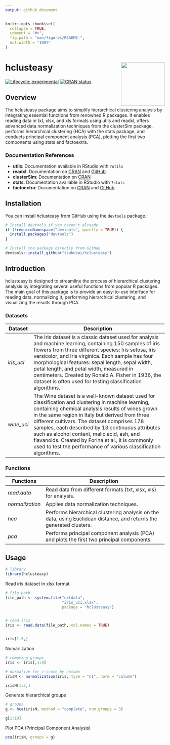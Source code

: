 ```yaml
---
output: github_document
---
```


<!-- README.md is generated from README.Rmd. Please edit that file -->

```r
knitr::opts_chunk$set(
  collapse = TRUE,
  comment = "#>",
  fig.path = "man/figures/README-",
  out.width = "100%"
)
```

# hclusteasy <a href="https://github.com/tsukubai/hclusteasy"><img src="man/figures/logo.png" align="right" height="138" /></a>

<!-- badges: start -->
[![Lifecycle: experimental](https://img.shields.io/badge/lifecycle-experimental-orange.svg)](https://lifecycle.r-lib.org/articles/stages.html#experimental)
[![CRAN status](https://www.r-pkg.org/badges/version/hclusteasy)](https://CRAN.R-project.org/package=hclusteasy)
<!-- badges: end -->

## Overview

The hclusteasy package aims to simplify hierarchical clustering analysis by integrating essential functions from renowned R packages. It enables reading data in txt, xlsx, and xls formats using utils and readxl, offers advanced data normalization techniques from the clusterSim package, performs hierarchical clustering (HCA) with the stats package, and conducts principal component analysis (PCA), plotting the first two components using stats and factoextra.

### Documentation References

* **utils**: Documentation available in RStudio with `?utils`
* **readxl**: Documentation on [CRAN](https://cran.r-project.org/package=readxl) and [GitHub](https://github.com/tidyverse/readxl)
* **clusterSim**: Documentation on [CRAN](https://cran.r-project.org/package=clusterSim)
* **stats**: Documentation available in RStudio with `?stats`
* **factoextra**: Documentation on [CRAN](https://cran.r-project.org/package=factoextra) and [GitHub](https://github.com/kassambara/factoextra/tree/master)


## Installation

You can install hclusteasy from GitHub using the `devtools` package.:
```r
# Install devtools if you haven't already
if (!requireNamespace("devtools", quietly = TRUE)) {
  install.packages("devtools")
}

# Install the package directly from GitHub
devtools::install_github("tsukubai/hclusteasy")
```


## Introduction

hclusteasy is designed to streamline the process of hierarchical clustering analysis by integrating several useful functions from popular R packages. The main goal of this package is to provide an easy-to-use interface for reading data, normalizing it, performing hierarchical clustering, and visualizing the results through PCA.


### Datasets

Dataset | Description
--------- | -----------------------------------------------------------
*iris_uci* | The Iris dataset is a classic dataset used for analysis and machine learning, containing 150 samples of iris flowers from three different species: Iris setosa, Iris versicolor, and Iris virginica. Each sample has four morphological features: sepal length, sepal width, petal length, and petal width, measured in centimeters. Created by Ronald A. Fisher in 1936, the dataset is often used for testing classification algorithms.
*wine_uci* | The Wine dataset is a well-known dataset used for classification and clustering in machine learning, containing chemical analysis results of wines grown in the same region in Italy but derived from three different cultivars. The dataset comprises 178 samples, each described by 13 continuous attributes such as alcohol content, malic acid, ash, and flavanoids. Created by Forina et al., it is commonly used to test the performance of various classification algorithms.


### Functions

Functions | Description
--------- | -----------------------------------------------------------
*read.data* | Read data from different formats (txt, xlsx, xls) for analysis.
*normalization* | Applies data normalization techniques.
*hca* |  Performs hierarchical clustering analysis on the data, using Euclidean distance, and returns the generated clusters.
*pca* | Performs principal component analysis (PCA) and plots the first two principal components.



## Usage 

```r
# library
library(hclusteasy)
```


Read iris dataset in xlsx format
```r
# file path
file_path <- system.file("extdata",
                         "iris_uci.xlsx",
                         package = "hclusteasy")


# read iris
iris <- read.data(file_path, col.names = TRUE)


iris[1:3,]
```


Nomarlization
```r
# removing groups
iris <- iris[,1:4]

# normalize for z-score by column
irisN <- normalization(iris, type = "n1", norm = "column")

irisN[1:3,]
```


Generate hierarchical groups
```r
# groups
g <- hca(irisN, method = "complete", num.groups = 3)

g[1:10]
```


Plot PCA (Principal Component Analysis)
```r
pca(irisN, groups = g)
```
